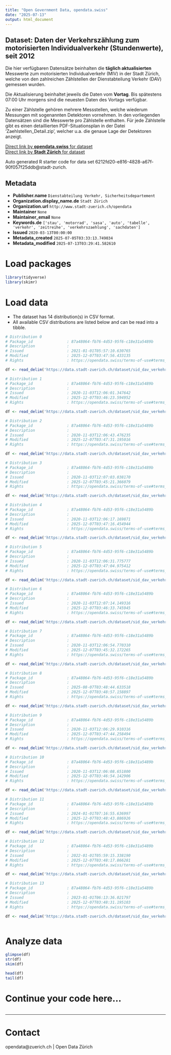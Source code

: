 ```yaml
---
title: "Open Government Data, opendata.swiss"
date: "2025-07-13"
output: html_document
---
```


## Dataset: Daten der Verkehrszählung zum motorisierten Individualverkehr (Stundenwerte), seit 2012

Die hier verfügbaren Datensätze beinhalten die **täglich aktualisierten** Messwerte zum motorisierten Individualverkehr (MIV) in der Stadt Zürich, welche von den zahlreichen Zählstellen der Dienstabteilung Verkehr (DAV) gemessen wurden.

Die Aktualisierung beinhaltet jeweils die Daten vom **Vortag**. Bis spätestens 07:00 Uhr morgens sind die neuesten Daten des Vortags verfügbar.

Zu einer Zählstelle gehören mehrere Messstellen, welche wiederum Messungen mit sogenannten Detektoren vornehmen. In den vorliegenden Datensätzen sind die Messwerte pro Zählstelle enthalten. Für jede Zählstelle gibt es einen detaillierten PDF-Situationsplan in der Datei 'Zaehlstellen_Detail.zip', welcher u.a. die genaue Lage der Detektoren anzeigt.

[Direct link by **opendata.swiss** for dataset](https://opendata.swiss/de/dataset/daten-der-verkehrszahlung-zum-motorisierten-individualverkehr-stundenwerte-seit-2012)<br>
[Direct link by **Stadt Zürich** for dataset](https://data.stadt-zuerich.ch/dataset/sid_dav_verkehrszaehlung_miv_od2031)

Auto generated R starter code for data set 6212fd20-e816-4828-a67f-90f057f25ddb@stadt-zurich.

## Metadata

- **Publisher.name** `Dienstabteilung Verkehr, Sicherheitsdepartement`
- **Organization.display_name.de** `Stadt Zürich`
- **Organization.url** `http://www.stadt-zuerich.ch/opendata`
- **Maintainer** `None`
- **Maintainer_email** `None`
- **Keywords.de** `['stau', 'motorrad', 'sasa', 'auto', 'tabelle', 'verkehr', 'zeitreihe', 'verkehrszaehlung', 'sachdaten']`
- **Issued** `2020-03-13T00:00:00`
- **Metadata_created** `2025-07-05T03:33:13.749034`
- **Metadata_modified** `2025-07-13T03:29:41.582610`


# Load packages

```r

library(tidyverse)
library(skimr)

```

# Load data

-   The dataset has 14 distribution(s) in CSV format.
-   All available CSV distributions are listed below and can be read into a tibble.

```r

# Distribution 0
# Package_id               : 87a48064-fb76-4d53-95f6-c18e31a5489b
# Description              : 
# Issued                   : 2021-01-01T05:57:10.630765
# Modified                 : 2025-12-07T03:47:56.433135
# Rights                   : https://opendata.swiss/terms-of-use#terms_open

df <- read_delim('https://data.stadt-zuerich.ch/dataset/sid_dav_verkehrszaehlung_miv_od2031/download/sid_dav_verkehrszaehlung_miv_OD2031_2021.csv')

# Distribution 1
# Package_id               : 87a48064-fb76-4d53-95f6-c18e31a5489b
# Description              : 
# Issued                   : 2020-11-03T12:06:01.347642
# Modified                 : 2025-12-07T03:46:23.594952
# Rights                   : https://opendata.swiss/terms-of-use#terms_open

df <- read_delim('https://data.stadt-zuerich.ch/dataset/sid_dav_verkehrszaehlung_miv_od2031/download/sid_dav_verkehrszaehlung_miv_OD2031_2014.csv')

# Distribution 2
# Package_id               : 87a48064-fb76-4d53-95f6-c18e31a5489b
# Description              : 
# Issued                   : 2020-11-03T12:06:43.476235
# Modified                 : 2025-12-07T03:47:31.195016
# Rights                   : https://opendata.swiss/terms-of-use#terms_open

df <- read_delim('https://data.stadt-zuerich.ch/dataset/sid_dav_verkehrszaehlung_miv_od2031/download/sid_dav_verkehrszaehlung_miv_OD2031_2019.csv')

# Distribution 3
# Package_id               : 87a48064-fb76-4d53-95f6-c18e31a5489b
# Description              : 
# Issued                   : 2020-11-03T12:07:03.038170
# Modified                 : 2025-12-07T03:45:21.366079
# Rights                   : https://opendata.swiss/terms-of-use#terms_open

df <- read_delim('https://data.stadt-zuerich.ch/dataset/sid_dav_verkehrszaehlung_miv_od2031/download/sid_dav_verkehrszaehlung_miv_OD2031_2012.csv')

# Distribution 4
# Package_id               : 87a48064-fb76-4d53-95f6-c18e31a5489b
# Description              : 
# Issued                   : 2020-11-03T12:06:17.169871
# Modified                 : 2025-12-07T03:47:16.454944
# Rights                   : https://opendata.swiss/terms-of-use#terms_open

df <- read_delim('https://data.stadt-zuerich.ch/dataset/sid_dav_verkehrszaehlung_miv_od2031/download/sid_dav_verkehrszaehlung_miv_OD2031_2018.csv')

# Distribution 5
# Package_id               : 87a48064-fb76-4d53-95f6-c18e31a5489b
# Description              : 
# Issued                   : 2020-11-03T12:06:31.775777
# Modified                 : 2025-12-07T03:47:04.975412
# Rights                   : https://opendata.swiss/terms-of-use#terms_open

df <- read_delim('https://data.stadt-zuerich.ch/dataset/sid_dav_verkehrszaehlung_miv_od2031/download/sid_dav_verkehrszaehlung_miv_OD2031_2017.csv')

# Distribution 6
# Package_id               : 87a48064-fb76-4d53-95f6-c18e31a5489b
# Description              : 
# Issued                   : 2020-11-03T12:07:14.149316
# Modified                 : 2025-12-07T03:46:33.745945
# Rights                   : https://opendata.swiss/terms-of-use#terms_open

df <- read_delim('https://data.stadt-zuerich.ch/dataset/sid_dav_verkehrszaehlung_miv_od2031/download/sid_dav_verkehrszaehlung_miv_OD2031_2015.csv')

# Distribution 7
# Package_id               : 87a48064-fb76-4d53-95f6-c18e31a5489b
# Description              : 
# Issued                   : 2020-11-03T12:06:54.770310
# Modified                 : 2025-12-07T03:45:32.172265
# Rights                   : https://opendata.swiss/terms-of-use#terms_open

df <- read_delim('https://data.stadt-zuerich.ch/dataset/sid_dav_verkehrszaehlung_miv_od2031/download/sid_dav_verkehrszaehlung_miv_OD2031_2013.csv')

# Distribution 8
# Package_id               : 87a48064-fb76-4d53-95f6-c18e31a5489b
# Description              : 
# Issued                   : 2025-08-07T03:48:44.633518
# Modified                 : 2025-12-07T03:48:57.158897
# Rights                   : https://opendata.swiss/terms-of-use#terms_open

df <- read_delim('https://data.stadt-zuerich.ch/dataset/sid_dav_verkehrszaehlung_miv_od2031/download/sid_dav_verkehrszaehlung_miv_OD2031_2025.csv')

# Distribution 9
# Package_id               : 87a48064-fb76-4d53-95f6-c18e31a5489b
# Description              : 
# Issued                   : 2020-11-03T12:06:29.910316
# Modified                 : 2025-12-07T03:47:44.258494
# Rights                   : https://opendata.swiss/terms-of-use#terms_open

df <- read_delim('https://data.stadt-zuerich.ch/dataset/sid_dav_verkehrszaehlung_miv_od2031/download/sid_dav_verkehrszaehlung_miv_OD2031_2020.csv')

# Distribution 10
# Package_id               : 87a48064-fb76-4d53-95f6-c18e31a5489b
# Description              : 
# Issued                   : 2020-11-03T12:06:08.651800
# Modified                 : 2025-12-07T03:46:54.142906
# Rights                   : https://opendata.swiss/terms-of-use#terms_open

df <- read_delim('https://data.stadt-zuerich.ch/dataset/sid_dav_verkehrszaehlung_miv_od2031/download/sid_dav_verkehrszaehlung_miv_OD2031_2016.csv')

# Distribution 11
# Package_id               : 87a48064-fb76-4d53-95f6-c18e31a5489b
# Description              : 
# Issued                   : 2024-01-01T07:16:55.636997
# Modified                 : 2025-12-07T03:48:43.886926
# Rights                   : https://opendata.swiss/terms-of-use#terms_open

df <- read_delim('https://data.stadt-zuerich.ch/dataset/sid_dav_verkehrszaehlung_miv_od2031/download/sid_dav_verkehrszaehlung_miv_OD2031_2024.csv')

# Distribution 12
# Package_id               : 87a48064-fb76-4d53-95f6-c18e31a5489b
# Description              : 
# Issued                   : 2022-01-01T05:59:15.338190
# Modified                 : 2025-12-07T03:48:17.866281
# Rights                   : https://opendata.swiss/terms-of-use#terms_open

df <- read_delim('https://data.stadt-zuerich.ch/dataset/sid_dav_verkehrszaehlung_miv_od2031/download/sid_dav_verkehrszaehlung_miv_OD2031_2022.csv')

# Distribution 13
# Package_id               : 87a48064-fb76-4d53-95f6-c18e31a5489b
# Description              : 
# Issued                   : 2023-01-01T06:13:36.021797
# Modified                 : 2025-12-07T03:48:31.195103
# Rights                   : https://opendata.swiss/terms-of-use#terms_open

df <- read_delim('https://data.stadt-zuerich.ch/dataset/sid_dav_verkehrszaehlung_miv_od2031/download/sid_dav_verkehrszaehlung_miv_OD2031_2023.csv')



```

# Analyze data

```r

glimpse(df)
str(df)
skim(df)

head(df)
tail(df)

```

# Continue your code here...

```r

```

------------------------------------------------------------------------

# Contact

opendata@zuerich.ch | Open Data Zürich
